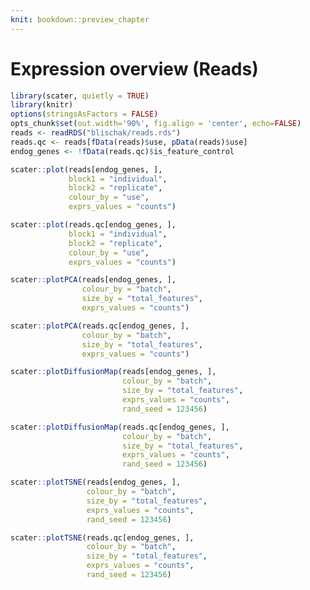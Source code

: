 ```yaml
---
knit: bookdown::preview_chapter
---
```


# Expression overview (Reads)

```r
library(scater, quietly = TRUE)
library(knitr)
options(stringsAsFactors = FALSE)
opts_chunk$set(out.width='90%', fig.align = 'center', echo=FALSE)
reads <- readRDS("blischak/reads.rds")
reads.qc <- reads[fData(reads)$use, pData(reads)$use]
endog_genes <- !fData(reads.qc)$is_feature_control
```

```r
scater::plot(reads[endog_genes, ],
             block1 = "individual",
             block2 = "replicate",
             colour_by = "use",
             exprs_values = "counts")
```

```r
scater::plot(reads.qc[endog_genes, ],
             block1 = "individual",
             block2 = "replicate",
             colour_by = "use",
             exprs_values = "counts")
```

```r
scater::plotPCA(reads[endog_genes, ],
                colour_by = "batch",
                size_by = "total_features",
                exprs_values = "counts")
```

```r
scater::plotPCA(reads.qc[endog_genes, ],
                colour_by = "batch",
                size_by = "total_features",
                exprs_values = "counts")
```

```r
scater::plotDiffusionMap(reads[endog_genes, ],
                         colour_by = "batch",
                         size_by = "total_features",
                         exprs_values = "counts",
                         rand_seed = 123456)
```

```r
scater::plotDiffusionMap(reads.qc[endog_genes, ],
                         colour_by = "batch",
                         size_by = "total_features",
                         exprs_values = "counts",
                         rand_seed = 123456)
```

```r
scater::plotTSNE(reads[endog_genes, ],
                 colour_by = "batch",
                 size_by = "total_features",
                 exprs_values = "counts",
                 rand_seed = 123456)
```

```r
scater::plotTSNE(reads.qc[endog_genes, ],
                 colour_by = "batch",
                 size_by = "total_features",
                 exprs_values = "counts",
                 rand_seed = 123456)
```
